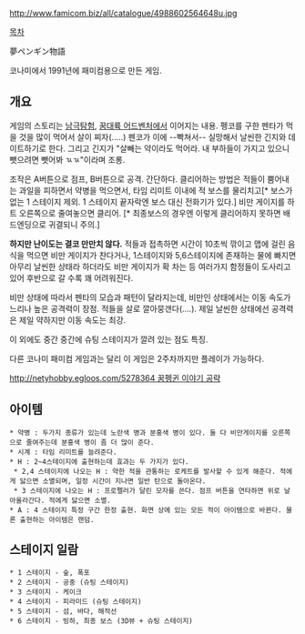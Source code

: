 http://www.famicom.biz/all/catalogue/4988602564648u.jpg

[[목차]]

夢ペンギン物語

코나미에서 1991년에 패미컴용으로 만든 게임.

== 개요 ==

게임의 스토리는 [[남극탐험]], [[꿈대륙 어드벤처]]에서 이어지는 내용.
펭코를 구한 펜타가 먹을 것을 많이 먹어서 살이 찌자(.....) 펜코가 이에 --빡쳐서-- 실망해서 날씬한 긴지와 데이트하기로 한다. 그리고 긴지가 "살빼는 약이라도 먹어라. 내 부하들이 가지고 있으니 뺏으려면 뺏어봐 ㄳㄳ"이라며 조롱.

조작은 A버튼으로 점프, B버튼으로 공격. 간단하다. 클리어하는 방법은 적들이 뿜어내는 과일을 피하면서 약병을 먹으면서, 타임 리미트 이내에 적 보스를 물리치고[* 보스가 없는 1 스테이지 제외. 1 스테이지 끝자락엔 보스 대신 전화기가 있다.] 비만 게이지를 하트 오른쪽으로 줄여놓으면 클리어. [* 최종보스의 경우엔 이렇게 클리어하지 못하면 배드엔딩으로 귀결되니 주의.]

'''하지만 난이도는 결코 만만치 않다.''' 적들과 접촉하면 시간이 10초씩 깎이고 맵에 걸린 음식을 먹으면 비만 게이지가 찬다거나, 1스테이지와 5,6스테이지에 존재하는 물에 빠지면 아무리 날씬한 상태라 하더라도 비만 게이지가 확 차는 등 여러가지 함정들이 도사리고 있어 후반으로 갈 수록 꽤 어려워진다. 

비만 상태에 따라서 펜타의 모습과 패턴이 달라지는데, 비만인 상태에서는 이동 속도가 느리나 높은 공격력이 장점. 적들을 살로 깔아뭉갠다(....). 제일 날씬한 상태에선 공격력은 제일 약하지만 이동 속도는 최강.

이 외에도 중간 중간에 슈팅 스테이지가 깔려 있는 점도 특징.

다른 코나미 패미컴 게임과는 달리 이 게임은 2주차까지만 플레이가 가능하다.

[[http://netyhobby.egloos.com/5278364 꿈펭귄 이야기 공략]]

== 아이템 ==

 * 약병 : 두가지 종류가 있는데 노란색 병과 분홍색 병이 있다. 둘 다 비만게이지를 오른쪽으로 줄여주는데 분홍색 병이 좀 더 많이 준다.
 * 시계 : 타임 리미트를 늘려준다.
 * H : 2~4스테이지에 출현하는데 효과는 두 가지가 있다.
  * 2,4 스테이지에 나오는 H : 약한 적을 관통하는 로케트를 발사할 수 있게 해준다. 적에게 닳으면 소멸되며, 일정 시간이 지나면 일반 탄으로 돌아온다.
  * 3 스테이지에 나오는 H : 프로펠러가 달린 모자를 쓴다. 점프 버튼을 연타하면 위로 날아올라간다. 적에게 닳으면 소멸.
 * A : 4 스테이지 특정 구간 한정 출현. 화면 상에 있는 모든 적이 아이템으로 바뀐다. 물론 출현하는 아이템은 랜덤.

== 스테이지 일람 ==

 * 1 스테이지 - 숲, 폭포
 * 2 스테이지 - 공중 (슈팅 스테이지)
 * 3 스테이지 - 케이크
 * 4 스테이지 - 피라미드 (슈팅 스테이지)
 * 5 스테이지 - 섬, 바다, 해적선
 * 6 스테이지 - 빙하, 최종 보스 (3D뷰 + 슈팅 스테이지)

